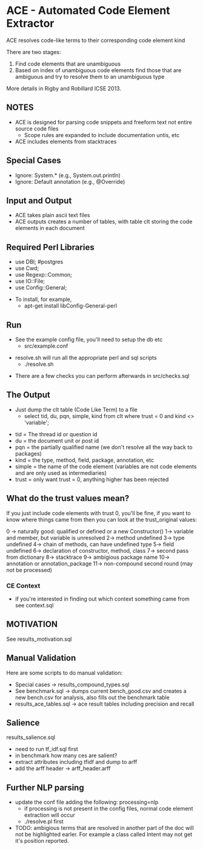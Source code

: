 =ACE - Automated Code Element Extractor=

ACE resolves code-like terms to their corresponding code element kind

There are two stages:
# Find code elements that are unambiguous 
# Based on index of unambiguous code elements find those that are ambiguous and try to resolve them to an unambiguous type

More details in Rigby and Robillard ICSE 2013.

==NOTES==

* ACE is designed for parsing code snippets and freeform text not entire source code files
** Scope rules are expanded to include documentation untis, etc
* ACE includes elements from stacktraces

== Special Cases ==
* Ignore: System.* (e.g., System.out.println)
* Ignore: Default annotation (e.g., @Override)

==Input and Output==
* ACE takes plain ascii text files
* ACE outputs creates a number of tables, with table clt storing the code elements in each document

==Required Perl Libraries==

*use DBI; #postgres
*use Cwd;
*use Regexp::Common; 
*use IO::File;
*use Config::General;

*To install, for example,
** apt-get install libConfig-General-perl

==Run==

* See the example config file, you'll need to setup the db etc
** src/example.conf

* resolve.sh will run all the appropriate perl and sql scripts 
** ./resolve.sh <db_name> <config_file>

* There are a few checks you can perform afterwards in src/checks.sql

==The Output==
*Just dump the clt table (Code Like Term) to a file
** select tid, du, pqn, simple, kind from clt where trust = 0 and kind <> 'variable';

* tid = The thread id or question id
* du = the document unit or post id
* pqn = the partially qualified name (we don't resolve all the way back to packages)
* kind = the type, method, field, package, annotation, etc
* simple = the name of the code element (variables are not code elements and are only used as intermediaries)
* trust = only want trust = 0, anything higher has been rejected

==What do the trust values mean?==

If you just include code elements with trust 0, you'll be fine, if you want to know where things came from then you can look at the trust_original values:

0 -> naturally good: qualified or defined or a new Constructor()
1-> variable and member, but variable is unresolved
2-> method undefined
3-> type undefined
4-> chain of methods, can have undefined type 
5-> field undefined
6-> declaration of constructor, method, class
7-> second pass from dictionary
8-> stacktrace
9-> ambigious package name
10-> annotation or annotation_package
11-> non-compound second round (may not be processed)

=== CE Context===

* if you're interested in finding out which context something came from see context.sql

== MOTIVATION ==
See results_motivation.sql  

== Manual Validation ==

Here are some scripts to do manual validation:
* Special cases -> results_compound_types.sql
* See benchmark.sql -> dumps current bench_good.csv and creates a new bench.csv for analysis, also fills out the benchmark table
* results_ace_tables.sql -> ace result tables including precision and recall

== Salience ==

results_salience.sql
* need to run tf_idf.sql first
* in benchmark how many ces are salient?
* extract attributes including tfidf and dump to arff 
* add the arff header -> arff_header.arff

== Further NLP parsing ==

*update the conf file adding the following: processing=nlp
**if processing is not present in the config files, normal code element extraction will occur
** ./resolve.pl <config file> first 
*TODO: ambigious terms that are resolved in another part of the doc will not be highlighted earler. For example a class called Intent may not get it's position reported.



